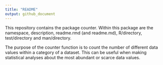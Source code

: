 ```yaml
---
title: "README"
output: github_document
---
```

This repository contains the package counter. Within this package are the namespace, description, readme.rmd (and readme.md), R/directory, test/directory and man/directory. 

The purpose of the counter function is to count the number of different data values within a category of a dataset. This can be useful when making statistical analyses about the most abundant or scarce data values. 
